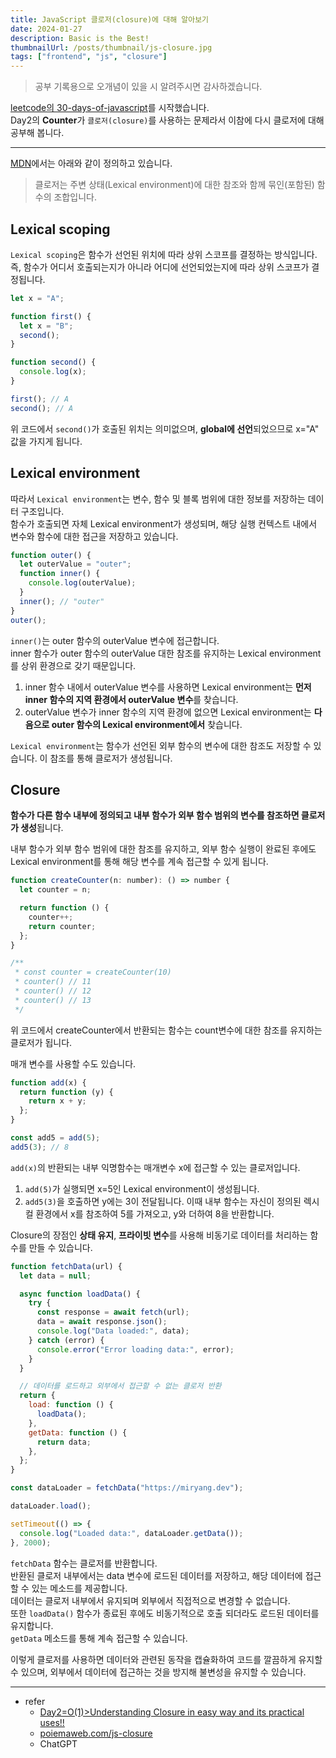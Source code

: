 ```yaml
---
title: JavaScript 클로저(closure)에 대해 알아보기
date: 2024-01-27
description: Basic is the Best!
thumbnailUrl: /posts/thumbnail/js-closure.jpg
tags: ["frontend", "js", "closure"]
---
```


> 공부 기록용으로 오개념이 있을 시 알려주시면 감사하겠습니다.

[leetcode의 30-days-of-javascript](https://leetcode.com/studyplan/30-days-of-javascript)를 시작했습니다.  
Day2의 **Counter**가 `클로저(closure)`를 사용하는 문제라서 이참에 다시 클로저에 대해 공부해 봅니다.

---

[MDN](https://developer.mozilla.org/ko/docs/Web/JavaScript/Closures)에서는 아래와 같이 정의하고 있습니다.

> 클로저는 주변 상태(Lexical environment)에 대한 참조와 함께 묶인(포함된) 함수의 조합입니다.

## Lexical scoping

`Lexical scoping`은 함수가 선언된 위치에 따라 상위 스코프를 결정하는 방식입니다.  
즉, 함수가 어디서 호출되는지가 아니라 어디에 선언되었는지에 따라 상위 스코프가 결정됩니다.

```javascript
let x = "A";

function first() {
  let x = "B";
  second();
}

function second() {
  console.log(x);
}

first(); // A
second(); // A
```

위 코드에서 `second()`가 호출된 위치는 의미없으며, **global에 선언**되었으므로 x="A" 값을 가지게 됩니다.

## Lexical environment

따라서 `Lexical environment`는 변수, 함수 및 블록 범위에 대한 정보를 저장하는 데이터 구조입니다.  
함수가 호출되면 자체 Lexical environment가 생성되며, 해당 실행 컨텍스트 내에서 변수와 함수에 대한 접근을 저장하고 있습니다.

```javascript
function outer() {
  let outerValue = "outer";
  function inner() {
    console.log(outerValue);
  }
  inner(); // "outer"
}
outer();
```

`inner()`는 outer 함수의 outerValue 변수에 접근합니다.  
inner 함수가 outer 함수의 outerValue 대한 참조를 유지하는 Lexical environment를 상위 환경으로 갖기 때문입니다.

1. inner 함수 내에서 outerValue 변수를 사용하면 Lexical environment는 **먼저 inner 함수의 지역 환경에서 outerValue 변수**를 찾습니다.
2. outerValue 변수가 inner 함수의 지역 환경에 없으면 Lexical environment는 **다음으로 outer 함수의 Lexical environment에서** 찾습니다.

`Lexical environment`는 함수가 선언된 외부 함수의 변수에 대한 참조도 저장할 수 있습니다. 이 참조를 통해 클로저가 생성됩니다.

## Closure

**함수가 다른 함수 내부에 정의되고 내부 함수가 외부 함수 범위의 변수를 참조하면 클로저가 생성**됩니다.

내부 함수가 외부 함수 범위에 대한 참조를 유지하고, 외부 함수 실행이 완료된 후에도 Lexical environment를 통해 해당 변수를 계속 접근할 수 있게 됩니다.

```javascript
function createCounter(n: number): () => number {
  let counter = n;

  return function () {
    counter++;
    return counter;
  };
}

/**
 * const counter = createCounter(10)
 * counter() // 11
 * counter() // 12
 * counter() // 13
 */
```

위 코드에서 createCounter에서 반환되는 함수는 count변수에 대한 참조를 유지하는 클로저가 됩니다.

매개 변수를 사용할 수도 있습니다.

```javascript
function add(x) {
  return function (y) {
    return x + y;
  };
}

const add5 = add(5);
add5(3); // 8
```

`add(x)`의 반환되는 내부 익명함수는 매개변수 x에 접근할 수 있는 클로저입니다.

1. `add(5)`가 실행되면 x=5인 Lexical environment이 생성됩니다.
2. `add5(3)`을 호출하면 y에는 3이 전달됩니다. 이때 내부 함수는 자신이 정의된 렉시컬 환경에서 x를 참조하여 5를 가져오고, y와 더하여 8을 반환합니다.

Closure의 장점인 **상태 유지**, **프라이빗 변수**를 사용해 비동기로 데이터를 처리하는 함수를 만들 수 있습니다.

```javascript
function fetchData(url) {
  let data = null;

  async function loadData() {
    try {
      const response = await fetch(url);
      data = await response.json();
      console.log("Data loaded:", data);
    } catch (error) {
      console.error("Error loading data:", error);
    }
  }

  // 데이터를 로드하고 외부에서 접근할 수 없는 클로저 반환
  return {
    load: function () {
      loadData();
    },
    getData: function () {
      return data;
    },
  };
}

const dataLoader = fetchData("https://miryang.dev");

dataLoader.load();

setTimeout(() => {
  console.log("Loaded data:", dataLoader.getData());
}, 2000);
```

`fetchData` 함수는 클로저를 반환합니다.  
반환된 클로저 내부에서는 data 변수에 로드된 데이터를 저장하고, 해당 데이터에 접근할 수 있는 메소드를 제공합니다.  
데이터는 클로저 내부에서 유지되며 외부에서 직접적으로 변경할 수 없습니다.  
또한 `loadData()` 함수가 종료된 후에도 비동기적으로 호출 되더라도 로드된 데이터를 유지합니다.  
`getData` 메소드를 통해 계속 접근할 수 있습니다.

이렇게 클로저를 사용하면 데이터와 관련된 동작을 캡슐화하여 코드를 깔끔하게 유지할 수 있으며, 외부에서 데이터에 접근하는 것을 방지해 불변성을 유지할 수 있습니다.

---

- refer
  - [Day2=O(1)>Understanding Closure in easy way and its practical uses!!](https://leetcode.com/problems/counter/solutions/3491300/day2-o-1-understanding-closure-in-easy-way-and-its-practical-uses)
  - [poiemaweb.com/js-closure](https://poiemaweb.com/js-closure)
  - ChatGPT
